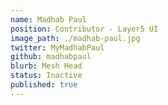 ---
name: Madhab Paul
position: Contributor - Layer5 UI
image_path: ./madhab-paul.jpg
twitter: MyMadhabPaul
github: madhabpaul
blurb: Mesh Head
status: Inactive
published: true
---
